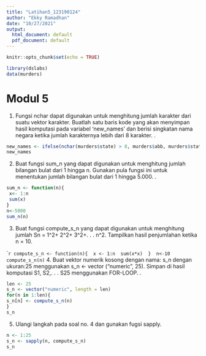 ```yaml
---
title: "Latihan5_123190124"
author: "Ekky Ramadhan"
date: "10/27/2021"
output:
  html_document: default
  pdf_document: default
---
```


```r
knitr::opts_chunk$set(echo = TRUE)
```

```r
library(dslabs)
data(murders) 
```
# Modul 5


1. Fungsi nchar dapat digunakan untuk menghitung jumlah karakter dari suatu vektor karakter. Buatlah satu baris kode yang akan menyimpan hasil komputasi pada variabel ‘new_names’ dan berisi singkatan nama negara ketika jumlah karakternya lebih dari 8 karakter. 
.

```r
new_names <- ifelse(nchar(murders$state) > 8, murders$abb, murders$state) 
new_names
```


2. Buat fungsi sum_n yang dapat digunakan untuk menghitung jumlah bilangan bulat dari 1 hingga n. Gunakan pula fungsi ini untuk menentukan jumlah bilangan bulat dari 1 hingga 5.000. 
.
```r
sum_n <- function(n){
 x<- 1:n
 sum(x)
}
n<-5000
sum_n(n)
```



3. Buat fungsi compute_s_n yang dapat digunakan untuk menghitung jumlah Sn = 1^2+ 2^2+ 3^2+. . . n^2. Tampilkan hasil penjumlahan ketika n = 10. 
  
````r
compute_s_n <- function(n){ 
x <- 1:n 
sum(x*x) 
} 
n<-10
compute_s_n(n) 
```
4. Buat vektor numerik kosong dengan nama: s_n dengan ukuran:25 menggunakan s_n <- vector ("numeric", 25).
Simpan di hasil komputasi S1, S2,. . . S25 menggunakan FOR-LOOP. 
.
```r
len <- 25 
s_n <- vector("numeric", length = len)
for(n in 1:len){ 
s_n[n] <- compute_s_n(n) 
} 
s_n
```
5. Ulangi langkah pada soal no. 4 dan gunakan fugsi sapply. 
```r
n <- 1:25 
s_n <- sapply(n, compute_s_n) 
s_n
```